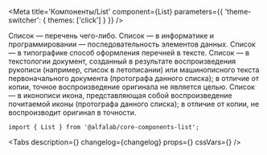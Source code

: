 


<Meta
    title='Компоненты/List'
    component={List}
    parameters={{ 'theme-switcher': { themes: ['click'] } }}
/>

<Story name='List'>
    <List
        tag={select('tag', TAG, 'ul')}
        marker={text('marker', '')}
        className={text('className', '')}
        dataTestId={text('dataTestId', '')}
    >
        <Typography.Text tag='span' view='primary-medium' color='primary'>
            Список — перечень чего-либо.
        </Typography.Text>
        <Typography.Text tag='span' view='primary-medium' color='primary'>
            Список — в информатике и программировании — последовательность элементов данных.
        </Typography.Text>
        <Typography.Text tag='span' view='primary-medium' color='primary'>
            Список — в типографике способ оформления перечней в тексте.
        </Typography.Text>
        <Typography.Text tag='span' view='primary-medium' color='primary'>
            Список — в текстологии документ, созданный в результате воспроизведения рукописи (например, список в летописании) или машинописного текста первоначального документа (протографа данного списка); в отличие от копии, точное воспроизведение оригинала не является целью.
        </Typography.Text>
        <Typography.Text tag='span' view='primary-medium' color='primary'>
            Список — в иконописи икона, представляющая собой воспроизведение почитаемой иконы (протографа данного списка); в отличие от копии, не воспроизводит оригинал в точности.
        </Typography.Text>
    </List>
</Story>

<ComponentHeader
    name='List'
    version={version}
    stage={2}
    package='@alfalab/core-components-list'
/>

```tsx
import { List } from '@alfalab/core-components-list';
```

<Tabs
    description={<Description />}
    changelog={changelog}
    props={<Props of={List} />}
    cssVars={<CssVars css={styles} />}
/>
